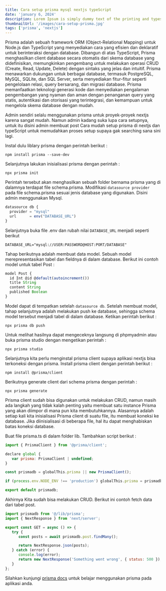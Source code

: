 ```yaml
---
title: Cara setup prisma mysql nextjs typeScript
date: 'january 6, 2024'
description: Lorem Ipsum is simply dummy text of the printing and typesetting industry.
thumbnailUrl: '/images/cara-setup-prisma.jpg'
tags: ['prisma', 'nextjs']
---
```


Prisma adalah sebuah framework ORM (Object-Relational Mapping) untuk Node.js dan TypeScript yang menyediakan cara yang efisien dan deklaratif untuk berinteraksi dengan database. Dibangun di atas TypeScript, Prisma menghasilkan client database secara otomatis dari skema database yang didefinisikan, memungkinkan pengembang untuk melakukan operasi CRUD (Create, Read, Update, Delete) dengan sintaks yang jelas dan intuitif. Prisma menawarkan dukungan untuk berbagai database, termasuk PostgreSQL, MySQL, SQLite, dan SQL Server, serta menyediakan fitur-fitur seperti pengelolaan relasi, query bersarang, dan migrasi database. Prisma memanfaatkan teknologi generasi kode dan menyediakan pengalaman pengembangan yang nyaman dan aman dengan penanganan query yang statis, autentikasi dan otorisasi yang terintegrasi, dan kemampuan untuk mengelola skema database dengan mudah.

Admin sendiri selalu menggunakan prisma untuk proyek-proyek nextjs karena sangat mudah. Namun admin kadang suka lupa cara setupnya, untuk itu disini admin membuat post Cara mudah setup prisma di nextjs dan typeScript untuk memudahkan proses setup supaya gak searching sana sini lagi.

Instal dulu liblary prisma dengan perintah berikut :

```npm
npm install prisma --save-dev
```

Selanjutnya lakukan inisialisasi prisma dengan perintah :

```npm
npx prisma init
```

Perintah tersebut akan menghasilkan sebuah folder bernama prisma yang di dalamnya terdapat file schema.prisma.
Modifikasi `datasource provider` pada file schema.prisma sesuai jenis database yang digunakan. Disini admin menggunakan Mysql.

```javascript
datasource db {
  provider = "mysql"
  url      = env("DATABASE_URL")
}
```

Selanjutnya buka file .env dan rubah nilai `DATABASE_URL` menjadi seperti berikut

```npm
DATABASE_URL="mysql://USER:PASSWORD@HOST:PORT/DATABASE"
```

Tahap berikutnya adalah membuat data model. Sebuah model merepresentasikan tabel dan fieldnya di dalam database. Berikut ini contoh model untuk tabel Post :

```javascript
model Post {
  id Int @id @default(autoincrement())
  title String
  content String
  published Boolean
}
```

Model dapat di tempatkan setelah `datasource db`. Setelah membuat model, tahap selanjutnya adalah melakukan push ke database, sehingga schema model tersebut menjadi tabel di dalam database. Ketikan perintah berikut :

```npm
npx prisma db push
```

Untuk melihat hasilnya dapat mengeceknya langsung di phpmyadmin atau buka prisma studio dengan mengetikan perintah :

```npm
npx prisma studio
```

Selanjutnya kita perlu menginstal prisma client supaya aplikasi nextjs bisa terkoneksi dengan prisma. Install prisma client dengan perintah berikut :

```npm
npm install @prisma/client
```

Berikutnya generate client dari schema prisma dengan perintah :

```npm
npx prisma generate
```

Prisma client sudah bisa digunakan untuk melakukan CRUD, namun masih ada langkah yang tidak kalah penting yaitu membuat satu instance Prisma yang akan diimpor di mana pun kita membutuhkannya. Alasannya adalah setiap kali kita inisialisasi Prisma client di suatu file, itu membuat koneksi ke database. Jika diinisialisasi di beberapa file, hal itu dapat menghabiskan batas koneksi database.

Buat file prisma.ts di dalam folder lib. Tambahkan script berikut :

```javascript
import { PrismaClient } from '@prisma/client';

declare global {
   var prisma: PrismaClient | undefined;
}

const prismadb = globalThis.prisma || new PrismaClient();

if (process.env.NODE_ENV !== 'production') globalThis.prisma = prismadb;

export default prismadb;
```

Akhirnya Kita sudah bisa melakukan CRUD. Berikut ini contoh fetch data dari tabel post.

```javascript
import prismadb from '@/lib/prisma';
import { NextResponse } from 'next/server';

export const GET = async () => {
   try {
      const posts = await prismadb.post.findMany();

      return NextResponse.json(posts);
   } catch (error) {
      console.log(error);
      return new NextResponse('Something went wrong', { status: 500 });
   }
};
```

Silahkan kunjungi [prisma docs](https://www.prisma.io/docs) untuk belajar menggunakan prisma pada aplikasi anda.
